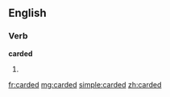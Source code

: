 ==English==
===Verb===
'''carded'''
# {{past of|[[card]]}}

[[fr:carded]]
[[mg:carded]]
[[simple:carded]]
[[zh:carded]]